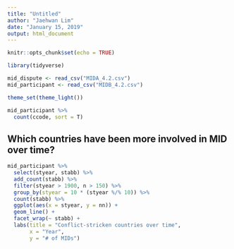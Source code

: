 ```yaml
---
title: "Untitled"
author: "Jaehwan Lim"
date: "January 15, 2019"
output: html_document
---
```


```r
knitr::opts_chunk$set(echo = TRUE)
```

```r
library(tidyverse)

mid_dispute <- read_csv("MIDA_4.2.csv")
mid_participant <- read_csv("MIDB_4.2.csv")

theme_set(theme_light())

```

```r
mid_participant %>% 
  count(ccode, sort = T)

```

## Which countries have been more involved in MID over time?

```r
mid_participant %>% 
  select(styear, stabb) %>% 
  add_count(stabb) %>% 
  filter(styear > 1900, n > 150) %>% 
  group_by(styear = 10 * (styear %/% 10)) %>% 
  count(stabb) %>% 
  ggplot(aes(x = styear, y = nn)) +
  geom_line() +
  facet_wrap(~ stabb) + 
  labs(title = "Conflict-stricken countries over time", 
       x = "Year", 
       y = "# of MIDs")
```

